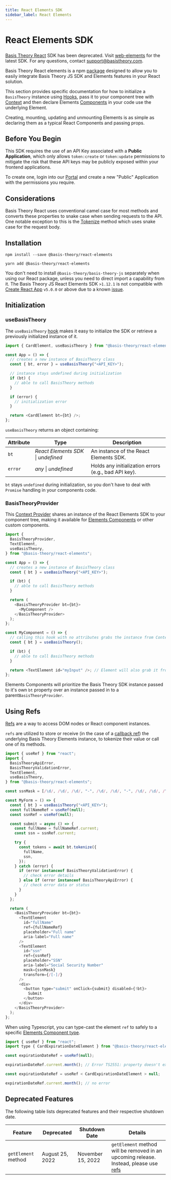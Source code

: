```yaml
---
title: React Elements SDK
sidebar_label: React Elements
---
```




# React Elements SDK

<GithubCard
  heading="React Elements SDK"
  icon={SDK.REACT}
  organization="basis-theory"
  repository="react-elements"
/>

###


<Alert type={Alerts.ERROR}>[Basis Theory React](https://www.npmjs.com/package/@basis-theory/basis-theory-react) SDK has been deprecated. Visit [web-elements](/docs/sdks/web/react-elements/) for the latest SDK. For any questions, contact [support@basistheory.com](mailto:support@basistheory.com).</Alert>


Basis Theory React elements is a npm [package](https://www.npmjs.com/package/@basis-theory/react-elements) designed to allow you to easily integrate Basis Theory JS SDK and Elements features in your React solution.

This section provides specific documentation for how to initialize a `BasisTheory` instance using [Hooks](https://reactjs.org/docs/hooks-intro.html), pass it to your component tree with [Context](https://reactjs.org/docs/context.html) and then declare Elements [Components](https://reactjs.org/docs/components-and-props.html) in your code use the underlying Element.

Creating, mounting, updating and unmounting Elements is as simple as declaring them as a typical React Components and passing props.

## Before You Begin

This SDK requires the use of an API Key associated with a **Public Application**, which only allows `token:create` or `token:update`
permissions to mitigate the risk that these API keys may be publicly exposed within your frontend applications.

To create one, login into our [Portal](https://portal.basistheory.com) and create a new "Public" Application with the permissions you require.

## Considerations

Basis Theory React uses conventional camel case for most methods and converts these properties to snake case when sending requests to the API. One notable exception to this is the [Tokenize](/docs/api/tokens/tokenize) method which uses snake case for the request body.

## Installation

<Tabs className="bt-tabs">
  <TabItem value="npm" label="npm">

```shell showLineNumbers
npm install --save @basis-theory/react-elements
```

  </TabItem>
  <TabItem value="yarn" label="yarn">

```shell showLineNumbers
yarn add @basis-theory/react-elements
```

  </TabItem>
</Tabs>

<Alert>You don't need to install <code>@basis-theory/basis-theory-js</code> separately when using our React package, unless you need to direct import a capability from it.</Alert>
<Alert type={Alerts.WARNING}>The Basis Theory JS React Elements SDK `>1.12.1` is not compatible with <a href="https://create-react-app.dev/">Create React App</a> <code>v5.0.0</code> or above due to a known <a href="https://github.com/Basis-Theory/basis-theory-js/issues/365#issuecomment-1662883062">issue</a>.</Alert>

## Initialization

### useBasisTheory

The `useBasisTheory` [hook](https://reactjs.org/docs/hooks-intro.html) makes it easy to initialize the SDK or retrieve a previously initialized instance of it.

```javascript showLineNumbers
import { CardElement, useBasisTheory } from "@basis-theory/react-elements";

const App = () => {
  // creates a new instance of BasisTheory class
  const { bt, error } = useBasisTheory("<API_KEY>");

  // instance stays undefined during initialization
  if (bt) {
    // able to call BasisTheory methods
  }

  if (error) {
    // initialization error
  }

  return <CardElement bt={bt} />;
};
```

`useBasisTheory` returns an object containing:

| Attribute | Type                                    | Description                                         |
| --------- | --------------------------------------- | --------------------------------------------------- |
| `bt`      | _React Elements SDK_ &#124; _undefined_ | An instance of the React Elements SDK.              |
| `error`   | _any_ &#124; _undefined_                | Holds any initialization errors (e.g., bad API key). |

<Alert><code>bt</code> stays <code>undefined</code> during initialization, so you don't have to deal with <code>Promise</code> handling in your components code.</Alert>

### BasisTheoryProvider

This [Context Provider](https://reactjs.org/docs/context.html) shares an instance of the React Elements SDK to your component tree, making it available for [Elements Components](/docs/sdks/web/react/components) or other custom components.

```javascript showLineNumbers
import {
  BasisTheoryProvider,
  TextElement,
  useBasisTheory,
} from "@basis-theory/react-elements";

const App = () => {
  // creates a new instance of BasisTheory class
  const { bt } = useBasisTheory("<API_KEY>");

  if (bt) {
    // able to call BasisTheory methods
  }

  return (
    <BasisTheoryProvider bt={bt}>
      <MyComponent />
    </BasisTheoryProvider>
  );
};

const MyComponent = () => {
  // calling this hook with no attributes grabs the instance from Context
  const { bt } = useBasisTheory();

  if (bt) {
    // able to call BasisTheory methods
  }

  return <TextElement id="myInput" />; // Element will also grab it from the Context
};
```

<Alert>Elements Components will prioritize the Basis Theory SDK instance passed to it's own <code>bt</code> property over an instance passed in to a parent<code>BasisTheoryProvider</code>.</Alert>

## Using Refs

[Refs](https://react.dev/learn/referencing-values-with-refs) are a way to access DOM nodes or React component instances.

`refs` are utilized to store or receive (in the case of a [callback ref](https://react.dev/learn/referencing-values-with-refs)) the underlying Basis Theory Elements instance, to tokenize their value or call one of its methods.

```javascript showLineNumbers
import { useRef } from "react";
import {
  BasisTheoryApiError,
  BasisTheoryValidationError,
  TextElement,
  useBasisTheory,
} from "@basis-theory/react-elements";

const ssnMask = [/\d/, /\d/, /\d/, "-", /\d/, /\d/, "-", /\d/, /\d/, /\d/, /\d/];

const MyForm = () => {
  const { bt } = useBasisTheory("<API_KEY>");
  const fullNameRef = useRef(null);
  const ssnRef = useRef(null);

  const submit = async () => {
    const fullName = fullNameRef.current;
    const ssn = ssnRef.current;

    try {
      const tokens = await bt.tokenize({
        fullName,
        ssn,
      });
    } catch (error) {
      if (error instanceof BasisTheoryValidationError) {
        // check error details
      } else if (error instanceof BasisTheoryApiError) {
        // check error data or status
      }
    }
  };

  return (
    <BasisTheoryProvider bt={bt}>
      <TextElement
        id="fullName"
        ref={fullNameRef}
        placeholder="Full name"
        aria-label="Full name"
      />
      <TextElement
        id="ssn"
        ref={ssnRef}
        placeholder="SSN"
        aria-label="Social Security Number"
        mask={ssnMask}
        transform={/[-]/}
      />
      <div>
        <button type="submit" onClick={submit} disabled={!bt}>
          Submit
        </button>
      </div>
    </BasisTheoryProvider>
  );
};
```

When using Typescript, you can type-cast the element `ref` to safely to a specific [Elements Component type](/docs/sdks/web/react/components).

```javascript showLineNumbers
import { useRef } from "react";
import type { CardExpirationDateElement } from "@basis-theory/react-elements/types";

const expirationDateRef = useRef(null);

expirationDateRef.current.month(); // Error TS2551: property doesn't exist

const expirationDateRef = useRef < CardExpirationDateElement > null;

expirationDateRef.current.month(); // no error
```

## Deprecated Features

The following table lists deprecated features and their respective shutdown date.

| Feature             | Deprecated      | Shutdown Date     | Details                                                                                                                 |
| ------------------- | --------------- | ----------------- | ----------------------------------------------------------------------------------------------------------------------- |
| `getElement` method | August 25, 2022 | November 15, 2022 | `getElement` method will be removed in an upcoming release. Instead, please use [refs](/docs/sdks/web/react#using-refs) |
